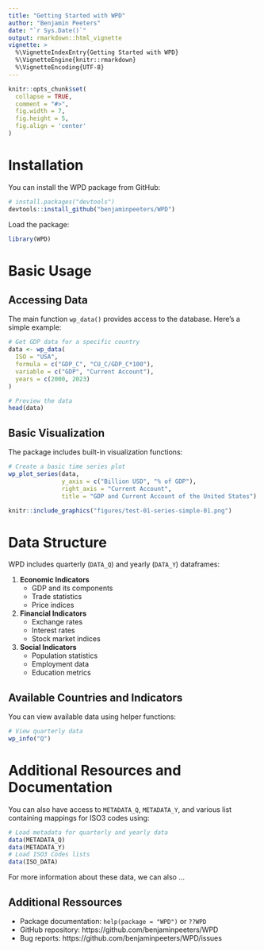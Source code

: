 ```yaml
---
title: "Getting Started with WPD"
author: "Benjamin Peeters"
date: "`r Sys.Date()`"
output: rmarkdown::html_vignette
vignette: >
  %\VignetteIndexEntry{Getting Started with WPD}
  %\VignetteEngine{knitr::rmarkdown}
  %\VignetteEncoding{UTF-8}
---
```


```r
knitr::opts_chunk$set(
  collapse = TRUE,
  comment = "#>",
  fig.width = 7,
  fig.height = 5,
  fig.align = 'center'
)
```

# Installation

You can install the WPD package from GitHub:

```r
# install.packages("devtools")
devtools::install_github("benjaminpeeters/WPD")
```

Load the package:

```r
library(WPD)
```

# Basic Usage

## Accessing Data

The main function `wp_data()` provides access to the database. Here's a simple example:

```r
# Get GDP data for a specific country
data <- wp_data(
  ISO = "USA",
  formula = c("GDP_C", "CU_C/GDP_C*100"),
  variable = c("GDP", "Current Account"),
  years = c(2000, 2023)
)

# Preview the data
head(data)
```

## Basic Visualization

The package includes built-in visualization functions:

```r
# Create a basic time series plot
wp_plot_series(data, 
               y_axis = c("Billion USD", "% of GDP"),
               right_axis = "Current Account",
               title = "GDP and Current Account of the United States")
```

```r
knitr::include_graphics("figures/test-01-series-simple-01.png")
```


# Data Structure

WPD includes quarterly (`DATA_Q`) and yearly (`DATA_Y`) dataframes:



1. **Economic Indicators**
   - GDP and its components
   - Trade statistics
   - Price indices
   
2. **Financial Indicators**
   - Exchange rates
   - Interest rates
   - Stock market indices

3. **Social Indicators**
   - Population statistics
   - Employment data
   - Education metrics


## Available Countries and Indicators

You can view available data using helper functions:

```r
# View quarterly data
wp_info("Q")
```


# Additional Resources and Documentation

You can also have access to `METADATA_Q`, `METADATA_Y`, and various list containing mappings for ISO3 codes using:


```r
# Load metadata for quarterly and yearly data
data(METADATA_Q)
data(METADATA_Y)
# Load ISO3 Codes lists
data(ISO_DATA)
```

For more information about these data, we can also ...


## Additional Ressources

- Package documentation: `help(package = "WPD")` or `??WPD`
- GitHub repository: https://github.com/benjaminpeeters/WPD
- Bug reports: https://github.com/benjaminpeeters/WPD/issues






